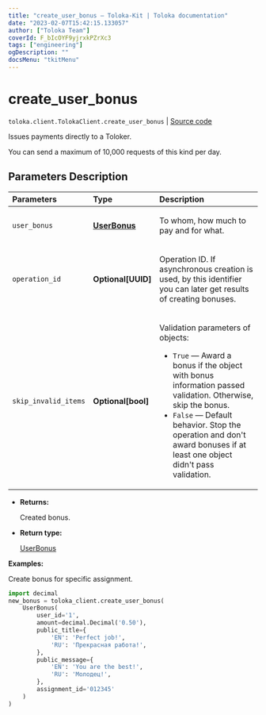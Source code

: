 ```yaml
---
title: "create_user_bonus — Toloka-Kit | Toloka documentation"
date: "2023-02-07T15:42:15.133057"
author: ["Toloka Team"]
coverId: F_bIcOYF9yjrxkPZrXc3
tags: ["engineering"]
ogDescription: ""
docsMenu: "tkitMenu"
---
```


# create_user_bonus
`toloka.client.TolokaClient.create_user_bonus` | [Source code](https://github.com/Toloka/toloka-kit/blob/v1.1.3/src/client/__init__.py#L2878)

Issues payments directly to a Toloker.

You can send a maximum of 10,000 requests of this kind per day.

## Parameters Description

| Parameters | Type | Description |
| :----------| :----| :-----------|
`user_bonus`|**[UserBonus](/docs-new/toloka-kit/reference/toloka.client.user_bonus.UserBonus)**|<p>To whom, how much to pay and for what.</p>
`operation_id`|**Optional\[UUID\]**|<p>Operation ID. If asynchronous creation is used, by this identifier you can later get results of creating bonuses.</p>
`skip_invalid_items`|**Optional\[bool\]**|<p>Validation parameters of objects:</p> <ul> <li>`True` — Award a bonus if the object with bonus information passed validation. Otherwise, skip the bonus.</li> <li>`False` — Default behavior. Stop the operation and don&#x27;t award bonuses if at least one object didn&#x27;t pass validation.</li> </ul>

* **Returns:**

  Created bonus.

* **Return type:**

  [UserBonus](/docs-new/toloka-kit/reference/toloka.client.user_bonus.UserBonus)

**Examples:**

Create bonus for specific assignment.

```python
import decimal
new_bonus = toloka_client.create_user_bonus(
    UserBonus(
        user_id='1',
        amount=decimal.Decimal('0.50'),
        public_title={
            'EN': 'Perfect job!',
            'RU': 'Прекрасная работа!',
        },
        public_message={
            'EN': 'You are the best!',
            'RU': 'Молодец!',
        },
        assignment_id='012345'
    )
)
```
